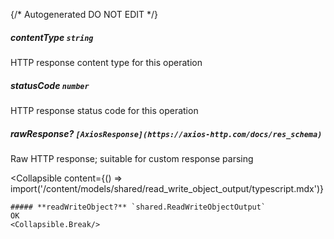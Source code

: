 {/* Autogenerated DO NOT EDIT  */}

##### **contentType** `string`
HTTP response content type for this operation

##### **statusCode** `number`
HTTP response status code for this operation

##### **rawResponse?** `[AxiosResponse](https://axios-http.com/docs/res_schema)`
Raw HTTP response; suitable for custom response parsing

<Collapsible
    content={() => import('/content/models/shared/read_write_object_output/typescript.mdx')}
>
    ##### **readWriteObject?** `shared.ReadWriteObjectOutput`
    OK
    <Collapsible.Break/>
</Collapsible>

